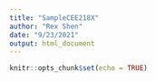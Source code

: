 ```yaml
---
title: "SampleCEE218X"
author: "Rex Shen"
date: "9/23/2021"
output: html_document
---
```


```r
knitr::opts_chunk$set(echo = TRUE)
```

